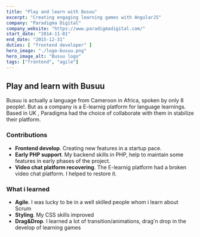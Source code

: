 ```yaml
---
title: "Play and learn with Busuu"
excerpt: "Creating engaging learning games with AngularJS"
company: "Paradigma Digital"
company_website: "https://www.paradigmadigital.com/"
start_date: "2014-11-01"
end_date: "2015-12-31"
duties: [ "frontend developer" ]
hero_image: "./logo-busuu.png"
hero_image_alt: "Busuu logo"
tags: ["frontend", "agile"]
---
```


## Play and learn with Busuu

Busuu is actually a language from Cameroon in Africa, spoken by only 8 people!.
But as a company is a E-learnig platform for language learnings.
Based in UK , Paradigma had the choice of collaborate with them in stabilize their platform.

### Contributions
- **Frontend develop**. Creating new features in a startup pace.
- **Early PHP support**. My backend skills in PHP, help to maintain some features in early phases of the project.
- **Video chat platform recovering**. The E-learnig platform had a broken video chat platform. I helped to restore it.

### What i learned
- **Agile**. I was lucky to be in a well skilled people whom i learn about Scrum
- **Styling**. My CSS skills improved
- **Drag&Drop**. I learned a lot of transition/animations, drag'n drop in the develop of learning games
